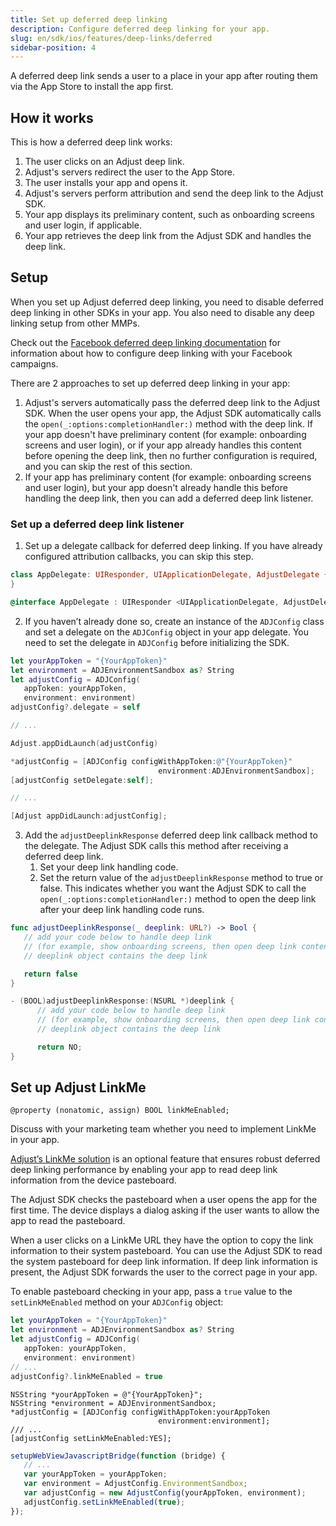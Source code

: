 ```yaml
---
title: Set up deferred deep linking
description: Configure deferred deep linking for your app.
slug: en/sdk/ios/features/deep-links/deferred
sidebar-position: 4
---
```


A deferred deep link sends a user to a place in your app after routing them via the App Store to install the app first.

## How it works

This is how a deferred deep link works:

1. The user clicks on an Adjust deep link.
2. Adjust's servers redirect the user to the App Store.
3. The user installs your app and opens it.
4. Adjust's servers perform attribution and send the deep link to the Adjust SDK.
5. Your app displays its preliminary content, such as onboarding screens and user login, if applicable.
6. Your app retrieves the deep link from the Adjust SDK and handles the deep link.

## Setup

<Callout type="important">

When you set up Adjust deferred deep linking, you need to disable deferred deep linking in other SDKs in your app. You also need to disable any deep linking setup from other MMPs.

</Callout>

<Callout type="seealso">

Check out the [Facebook deferred deep linking documentation](https://developers.facebook.com/docs/ios/deep-linking#deferred-deep-linking) for information about how to configure deep linking with your Facebook campaigns.

</Callout>

There are 2 approaches to set up deferred deep linking in your app:

1. Adjust's servers automatically pass the deferred deep link to the Adjust SDK. When the user opens your app, the Adjust SDK automatically calls the `open(_:options:completionHandler:)` method with the deep link. If your app doesn't have preliminary content (for example: onboarding screens and user login), or if your app already handles this content before opening the deep link, then no further configuration is required, and you can skip the rest of this section.
2. If your app has preliminary content (for example: onboarding screens and user login), but your app doesn't already handle this before handling the deep link, then you can add a deferred deep link listener.

### Set up a deferred deep link listener

1. Set up a delegate callback for deferred deep linking. If you have already configured attribution callbacks, you can skip this step.

<Tabs>
<Tab title="Swift" sync="swift">

```swift title="AppDelegate.swift"
class AppDelegate: UIResponder, UIApplicationDelegate, AdjustDelegate {
}
```

</Tab>
<Tab title="Objective-C" sync="objc">

```objective-c title="AppDelegate.h"
@interface AppDelegate : UIResponder <UIApplicationDelegate, AdjustDelegate>
```

</Tab>
</Tabs>

2. If you haven’t already done so, create an instance of the `ADJConfig` class and set a delegate on the `ADJConfig` object in your app delegate. You need to set the delegate in `ADJConfig` before initializing the SDK.

<Tabs>
<Tab title="Swift" sync="swift">

```swift
let yourAppToken = "{YourAppToken}"
let environment = ADJEnvironmentSandbox as? String
let adjustConfig = ADJConfig(
   appToken: yourAppToken,
   environment: environment)
adjustConfig?.delegate = self

// ...

Adjust.appDidLaunch(adjustConfig)
```

</Tab>
<Tab title="Objective-C" sync="objc">

```objective-c
*adjustConfig = [ADJConfig configWithAppToken:@"{YourAppToken}"
                                 environment:ADJEnvironmentSandbox];
[adjustConfig setDelegate:self];

// ...

[Adjust appDidLaunch:adjustConfig];
```

</Tab>
</Tabs>

3. Add the `adjustDeeplinkResponse` deferred deep link callback method to the delegate. The Adjust SDK calls this method after receiving a deferred deep link.
   1. Set your deep link handling code.
   2. Set the return value of the `adjustDeeplinkResponse` method to true or false. This indicates whether you want the Adjust SDK to call the `open(_:options:completionHandler:)` method to open the deep link after your deep link handling code runs.

<Tabs>
<Tab title="Swift" sync="swift">

```swift
func adjustDeeplinkResponse(_ deeplink: URL?) -> Bool {
   // add your code below to handle deep link
   // (for example, show onboarding screens, then open deep link content)
   // deeplink object contains the deep link

   return false
}
```

</Tab>
<Tab title="Objective-C" sync="objc">

```objective-c
- (BOOL)adjustDeeplinkResponse:(NSURL *)deeplink {
      // add your code below to handle deep link
      // (for example, show onboarding screens, then open deep link content)
      // deeplink object contains the deep link

      return NO;
}
```

</Tab>
</Tabs>

## Set up Adjust LinkMe

```objc title="Property declaration"
@property (nonatomic, assign) BOOL linkMeEnabled;
```

<Callout type="note">

Discuss with your marketing team whether you need to implement LinkMe in your app.

</Callout>

[Adjust’s LinkMe solution](https://help.adjust.com/en/article/linkme) is an optional feature that ensures robust deferred deep linking performance by enabling your app to read deep link information from the device pasteboard.

<Callout type="important">

The Adjust SDK checks the pasteboard when a user opens the app for the first time. The device displays a dialog asking if the user wants to allow the app to read the pasteboard.

</Callout>

When a user clicks on a LinkMe URL they have the option to copy the link information to their system pasteboard. You can use the Adjust SDK to read the system pasteboard for deep link information. If deep link information is present, the Adjust SDK forwards the user to the correct page in your app.

To enable pasteboard checking in your app, pass a `true` value to the `setLinkMeEnabled` method on your `ADJConfig` object:

<Tabs>
<Tab title="Swift" sync="swift">

```swift {7}
let yourAppToken = "{YourAppToken}"
let environment = ADJEnvironmentSandbox as? String
let adjustConfig = ADJConfig(
   appToken: yourAppToken,
   environment: environment)
// ...
adjustConfig?.linkMeEnabled = true
```

</Tab>
<Tab title="Objective-C" sync="objc">

```objc {6}
NSString *yourAppToken = @"{YourAppToken}";
NSString *environment = ADJEnvironmentSandbox;
*adjustConfig = [ADJConfig configWithAppToken:yourAppToken
                                 environment:environment];
/// ...
[adjustConfig setLinkMeEnabled:YES];
```

</Tab>
<Tab title="Javascript" sync="js">

```js {6}
setupWebViewJavascriptBridge(function (bridge) {
   // ...
   var yourAppToken = yourAppToken;
   var environment = AdjustConfig.EnvironmentSandbox;
   var adjustConfig = new AdjustConfig(yourAppToken, environment);
   adjustConfig.setLinkMeEnabled(true);
});
```

</Tab>
</Tabs>
